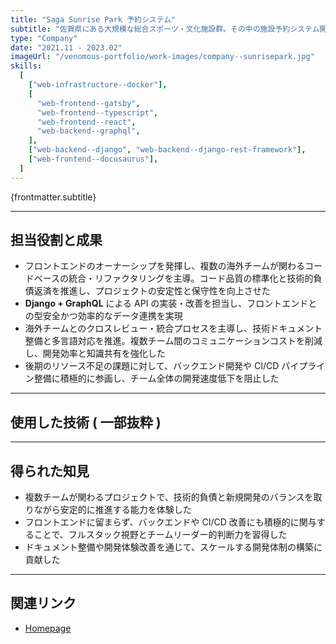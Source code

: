 ```yaml
---
title: "Saga Sunrise Park 予約システム"
subtitle: "佐賀県にある大規模な総合スポーツ・文化施設群。その中の施設予約システム開発に携わり、オンラインで各施設の利用申請・予約・管理を行えるサービスを構築した。"
type: "Company"
date: "2021.11 - 2023.02"
imageUrl: "/venomous-portfolio/work-images/company--sunrisepark.jpg"
skills:
  [
    ["web-infrastructure--docker"],
    [
      "web-frontend--gatsby",
      "web-frontend--typescript",
      "web-frontend--react",
      "web-backend--graphql",
    ],
    ["web-backend--django", "web-backend--django-rest-framework"],
    ["web-frontend--docusaurus"],
  ]
---
```



<p>{frontmatter.subtitle}</p>

---

## 担当役割と成果

- フロントエンドのオーナーシップを発揮し、複数の海外チームが関わるコードベースの統合・リファクタリングを主導。コード品質の標準化と技術的負債返済を推進し、プロジェクトの安定性と保守性を向上させた
- **Django + GraphQL** による API の実装・改善を担当し、フロントエンドとの型安全かつ効率的なデータ連携を実現
- 海外チームとのクロスレビュー・統合プロセスを主導し、技術ドキュメント整備と多言語対応を推進。複数チーム間のコミュニケーションコストを削減し、開発効率と知識共有を強化した
- 後期のリソース不足の課題に対して、バックエンド開発や CI/CD パイプライン整備に積極的に参画し、チーム全体の開発速度低下を阻止した

---

## 使用した技術 ( 一部抜粋 )

<WorkContentLayoutSkills
  size={50}
  skills={frontmatter.skills.flat()}
  class="flex w-full justify-start"
/>

---

## 得られた知見

- 複数チームが関わるプロジェクトで、技術的負債と新規開発のバランスを取りながら安定的に推進する能力を体験した
- フロントエンドに留まらず、バックエンドや CI/CD 改善にも積極的に関与することで、フルスタック視野とチームリーダー的判断力を習得した
- ドキュメント整備や開発体験改善を通じて、スケールする開発体制の構築に貢献した

---

## 関連リンク

- [Homepage](https://saga-sunrisepark.com/)
